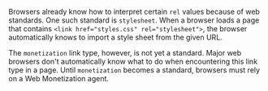 Browsers already know how to interpret certain `rel` values because of web standards. One such standard is `stylesheet`. When a browser loads a page that contains `<link href="styles.css" rel="stylesheet">`, the browser automatically knows to import a style sheet from the given URL.

The `monetization` link type, however, is not yet a standard. Major web browsers don't automatically know what to do when encountering this link type in a page. Until `monetization` becomes a standard, browsers must rely on a Web Monetization agent.